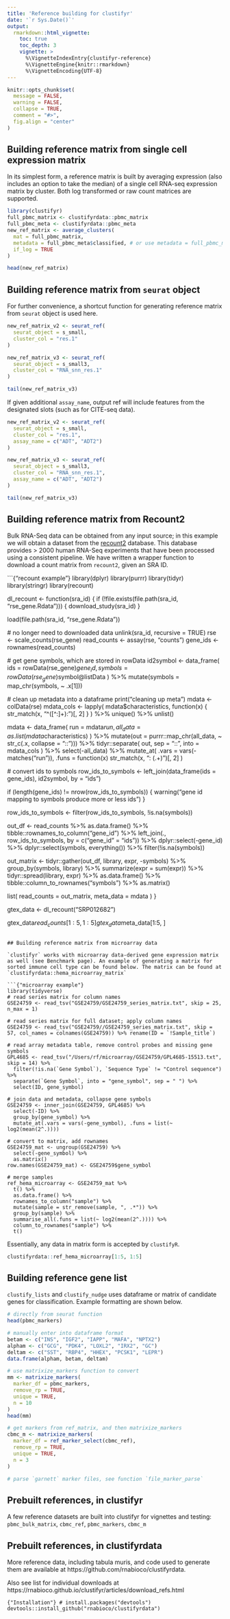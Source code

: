 ```yaml
---
title: 'Reference building for clustifyr'
date: '`r Sys.Date()`'
output:
  rmarkdown::html_vignette:
    toc: true
    toc_depth: 3
    vignette: >
      %\VignetteIndexEntry{clustifyr-reference}
      %\VignetteEngine{knitr::rmarkdown}
      %\VignetteEncoding{UTF-8}
---
```


```r
knitr::opts_chunk$set(
  message = FALSE,
  warning = FALSE,
  collapse = TRUE,
  comment = "#>",
  fig.align = "center"
)
```

## Building reference matrix from single cell expression matrix

In its simplest form, a reference matrix is built by averaging expression (also includes an option to take the median) of a single cell RNA-seq expression matrix by cluster. Both log transformed or raw count matrices are supported.

```r
library(clustifyr)
full_pbmc_matrix <- clustifyrdata::pbmc_matrix
full_pbmc_meta <- clustifyrdata::pbmc_meta
new_ref_matrix <- average_clusters(
  mat = full_pbmc_matrix,
  metadata = full_pbmc_meta$classified, # or use metadata = full_pbmc_meta, cluster_col = "classified"
  if_log = TRUE
)

head(new_ref_matrix)
```

## Building reference matrix from `seurat` object

For further convenience, a shortcut function for generating reference matrix from  `seurat` object is used here.

```r
new_ref_matrix_v2 <- seurat_ref(
  seurat_object = s_small,
  cluster_col = "res.1"
)

new_ref_matrix_v3 <- seurat_ref(
  seurat_object = s_small3,
  cluster_col = "RNA_snn_res.1"
)

tail(new_ref_matrix_v3)
```

If given additional `assay_name`, output ref will include features from the designated slots (such as for CITE-seq data).

```r
new_ref_matrix_v2 <- seurat_ref(
  seurat_object = s_small,
  cluster_col = "res.1",
  assay_name = c("ADT", "ADT2")
)

new_ref_matrix_v3 <- seurat_ref(
  seurat_object = s_small3,
  cluster_col = "RNA_snn_res.1",
  assay_name = c("ADT", "ADT2")
)

tail(new_ref_matrix_v3)
```

## Building reference matrix from Recount2

Bulk RNA-Seq data can be obtained from any input source; in this example we will obtain a dataset from the [recount2](https://jhubiostatistics.shinyapps.io/recount/) database. This database provides > 2000 human RNA-Seq experiments that have been processed using a consistent pipeline. We have written a wrapper function to download a count matrix from `recount2`, given an SRA ID. 

```{"recount example"}
library(dplyr)
library(purrr)
library(tidyr)
library(stringr)
library(recount)

dl_recount <- function(sra_id) {
  if (!file.exists(file.path(sra_id, "rse_gene.Rdata"))) {
    download_study(sra_id)
  }

  load(file.path(sra_id, "rse_gene.Rdata"))

  # no longer need to downloaded data
  unlink(sra_id, recursive = TRUE)
  rse <- scale_counts(rse_gene)
  read_counts <- assay(rse, "counts")
  gene_ids <- rownames(read_counts)

  # get gene symbols, which are stored in rowData
  id2symbol <- data_frame(
    ids = rowData(rse_gene)$gene_id,
    symbols = rowData(rse_gene)$symbol@listData
  ) %>%
    mutate(symbols = map_chr(symbols, ~ .x[1]))

  # clean up metadata into a dataframe
  print("cleaning up meta")
  mdata <- colData(rse)
  mdata_cols <- lapply(
    mdata$characteristics,
    function(x) {
      str_match(x, "^([^:]+):")[, 2]
    }
  ) %>%
    unique() %>%
    unlist()

  mdata <- data_frame(
    run = mdata$run,
    all_data = as.list(mdata$characteristics)
  ) %>%
    mutate(out = purrr::map_chr(all_data, ~ str_c(.x, collapse = "::"))) %>%
    tidyr::separate(
      out,
      sep = "::",
      into = mdata_cols
    ) %>%
    select(-all_data) %>%
    mutate_at(
      .vars = vars(-matches("run")),
      .funs = function(x) str_match(x, ": (.+)")[, 2]
    )

  # convert ids to symbols
  row_ids_to_symbols <- left_join(data_frame(ids = gene_ids), id2symbol, by = "ids")

  if (length(gene_ids) != nrow(row_ids_to_symbols)) {
    warning("gene id mapping to symbols produce more or less ids")
  }

  row_ids_to_symbols <- filter(row_ids_to_symbols, !is.na(symbols))

  out_df <- read_counts %>%
    as.data.frame() %>%
    tibble::rownames_to_column("gene_id") %>%
    left_join(., row_ids_to_symbols, by = c("gene_id" = "ids")) %>%
    dplyr::select(-gene_id) %>%
    dplyr::select(symbols, everything()) %>%
    filter(!is.na(symbols))

  out_matrix <- tidyr::gather(out_df, library, expr, -symbols) %>%
    group_by(symbols, library) %>%
    summarize(expr = sum(expr)) %>%
    tidyr::spread(library, expr) %>%
    as.data.frame() %>%
    tibble::column_to_rownames("symbols") %>%
    as.matrix()

  list(
    read_counts = out_matrix,
    meta_data = mdata
  )
}

gtex_data <- dl_recount("SRP012682")

gtex_data$read_counts[1:5, 1:5]
gtex_data$meta_data[1:5, ]
```

## Building reference matrix from microarray data

`clustifyr` works with microarray data-derived gene expression matrix as well (see Benchmark page). An example of generating a matrix for sorted immune cell type can be found below. The matrix can be found at `clustifyrdata::hema_microarray_matrix`

```{"microarray example"}
library(tidyverse)
# read series matrix for column names
GSE24759 <- read_tsv("GSE24759/GSE24759_series_matrix.txt", skip = 25, n_max = 1)

# read series matrix for full dataset; apply column names
GSE24759 <- read_tsv("GSE24759//GSE24759_series_matrix.txt", skip = 57, col_names = colnames(GSE24759)) %>% rename(ID = `!Sample_title`)

# read array metadata table, remove control probes and missing gene symbols
GPL4685 <- read_tsv("/Users/rf/microarray/GSE24759/GPL4685-15513.txt", skip = 14) %>%
  filter(!is.na(`Gene Symbol`), `Sequence Type` != "Control sequence") %>%
  separate(`Gene Symbol`, into = "gene_symbol", sep = " ") %>%
  select(ID, gene_symbol)

# join data and metadata, collapse gene symbols
GSE24759 <- inner_join(GSE24759, GPL4685) %>%
  select(-ID) %>%
  group_by(gene_symbol) %>%
  mutate_at(.vars = vars(-gene_symbol), .funs = list(~ log2(mean(2^.))))

# convert to matrix, add rownames
GSE24759_mat <- ungroup(GSE24759) %>%
  select(-gene_symbol) %>%
  as.matrix()
row.names(GSE24759_mat) <- GSE24759$gene_symbol

# merge samples
ref_hema_microarray <- GSE24759_mat %>%
  t() %>%
  as.data.frame() %>%
  rownames_to_column("sample") %>%
  mutate(sample = str_remove(sample, ", .*")) %>%
  group_by(sample) %>%
  summarise_all(.funs = list(~ log2(mean(2^.)))) %>%
  column_to_rownames("sample") %>%
  t()
```

Essentially, any data in matrix form is accepted by `clustifyR`.
```r
clustifyrdata::ref_hema_microarray[1:5, 1:5]
```

## Building reference gene list

`clustify_lists` and `clustify_nudge` uses dataframe or matrix of candidate genes for classification. Example formatting are shown below.

```r
# directly from seurat function
head(pbmc_markers)

# manually enter into dataframe format
betam <- c("INS", "IGF2", "IAPP", "MAFA", "NPTX2")
alpham <- c("GCG", "PDK4", "LOXL2", "IRX2", "GC")
deltam <- c("SST", "RBP4", "HHEX", "PCSK1", "LEPR")
data.frame(alpham, betam, deltam)

# use matrixize_markers function to convert
mm <- matrixize_markers(
  marker_df = pbmc_markers,
  remove_rp = TRUE,
  unique = TRUE,
  n = 10
)
head(mm)

# get markers from ref_matrix, and then matrixize_markers
cbmc_m <- matrixize_markers(
  marker_df = ref_marker_select(cbmc_ref),
  remove_rp = TRUE,
  unique = TRUE,
  n = 3
)

# parse `garnett` marker files, see function `file_marker_parse`
```

## Prebuilt references, in clustifyr

A few reference datasets are built into clustifyr for vignettes and testing:
`pbmc_bulk_matrix`,
`cbmc_ref`,
`pbmc_markers`,
`cbmc_m`

## Prebuilt references, in clustifyrdata

More reference data, including tabula muris, and code used to generate them are available at https://github.com/rnabioco/clustifyrdata.

Also see list for individual downloads at https://rnabioco.github.io/clustifyr/articles/download_refs.html

```{"Installation"}
# install.packages("devtools")
devtools::install_github("rnabioco/clustifyrdata")
```
